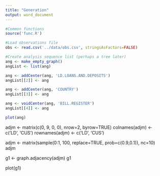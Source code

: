 ```yaml
---
title: "Generation"
output: word_document
---
```

```r
#Common functions
source('func.R')

#Load observations file
obs <- read.csv('../data/obs.csv', stringsAsFactors=FALSE)

#Create analysis sequence list (perhaps a tree later)
ang <- make_empty_graph()
angList <- list(ang)

ang <- addCenter(ang, 'LD.LOANS.AND.DEPOSITS')
angList[[2]] <- ang

ang <- addCenter(ang, 'COUNTRY')
angList[[3]] <- ang

ang <- voidCenter(ang, 'BILL.REGISTER')
angList[[4]] <- ang

plot(ang)

```
adjm <- matrix(c(0, 9, 0, 0), nrow=2, byrow=TRUE)
colnames(adjm) <- c('LD', 'CUS')
rownames(adjm) <- c('LD', 'CUS')

adjm <- matrix(sample(0:1, 100, replace=TRUE, prob=c(0.9,0.1)), nc=10)
adjm

g1 <- graph.adjacency(adjm)
g1

plot(g1)